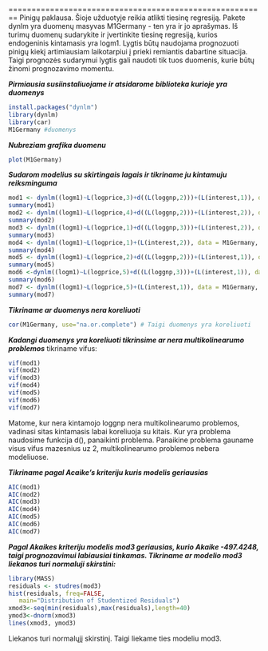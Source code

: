 
========================================================
Pinigų paklausa. Šioje užduotyje reikia atlikti tiesinę regresiją. Pakete dynlm yra duomenų masyvas M1Germany - ten yra ir jo aprašymas. Iš turimų duomenų sudarykite ir įvertinkite tiesinę regresiją, kurios endogeninis kintamasis yra logm1. Lygtis būtų naudojama prognozuoti pinigų kiekį artimiausiam laikotarpiui į prieki remiantis dabartine situacija. Taigi prognozės sudarymui lygtis gali naudoti tik tuos duomenis, kurie būtų žinomi prognozavimo momentu.

***Pirmiausia susiinstaliuojame ir atsidarome biblioteka kurioje yra duomenys***
```{r,message=FALSE}
install.packages("dynlm")
library(dynlm)
library(car)
M1Germany #duomenys
```

***Nubreziam grafika duomenu***
```{r}
plot(M1Germany)
```

***Sudarom modelius su skirtingais lagais ir tikriname ju kintamuju reiksminguma***
```{r}
mod1 <- dynlm((logm1)~L(logprice,3)+d((L(loggnp,2)))+(L(interest,1)), data = M1Germany, start = c(1960,1), end = c(1996,3))
summary(mod1)
mod2 <- dynlm((logm1)~L(logprice,4)+d((L(loggnp,2)))+(L(interest,2)), data = M1Germany, start = c(1960,1), end = c(1996,3))
summary(mod2)
mod3 <- dynlm((logm1)~L(logprice,1)+d((L(loggnp,3)))+(L(interest,2)), data = M1Germany, start = c(1960,1), end = c(1996,3))
summary(mod3)
mod4 <- dynlm((logm1)~L(logprice,1)+(L(interest,2)), data = M1Germany, start = c(1960,1), end = c(1996,3))
summary(mod4)
mod5 <- dynlm((logm1)~L(logprice,2)+d((L(loggnp,2)))+(L(interest,1)), data = M1Germany, start = c(1960,1), end = c(1996,3))
summary(mod5)
mod6 <-dynlm((logm1)~L(logprice,5)+d((L(loggnp,3)))+(L(interest,1)), data = M1Germany, start = c(1960,1), end = c(1996,3)) 
summary(mod6)
mod7 <- dynlm((logm1)~L(logprice,5)+(L(interest,1)), data = M1Germany, start = c(1960,1), end = c(1996,3))
summary(mod7)
```

***Tikriname ar duomenys nera koreliuoti***
```{r}
cor(M1Germany, use="na.or.complete") # Taigi duomenys yra koreliuoti
```

***Kadangi duomenys yra koreliuoti tikrinsime ar nera multikolinearumo problemos***
tikriname vifus:
```{r}
vif(mod1)
vif(mod2)
vif(mod3)
vif(mod4) 
vif(mod5)
vif(mod6)
vif(mod7)
```
Matome, kur nera kintamojo loggnp nera multikolinearumo problemos, vadinasi sitas kintamasis labai koreliuoja su kitais. Kur yra problema naudosime funkcija d(), panaikinti problema. Panaikine problema gauname visus vifus mazesnius uz 2, multikolinearumo problemos nebera modeliuose.

***Tikriname pagal Acaike's kriteriju kuris modelis geriausias***
```{r}
AIC(mod1)
AIC(mod2)
AIC(mod3)
AIC(mod4)
AIC(mod5)
AIC(mod6)
AIC(mod7)
```

***Pagal Akaikes kriteriju modelis mod3 geriausias, kurio Akaike -497.4248, taigi prognozavimui labiausiai tinkamas. Tikriname ar modelio mod3 liekanos turi normaluji skirstini:***
```{r}
library(MASS)
residuals <- studres(mod3)
hist(residuals, freq=FALSE,
   main="Distribution of Studentized Residuals")
xmod3<-seq(min(residuals),max(residuals),length=40)
ymod3<-dnorm(xmod3)
lines(xmod3, ymod3)
```
Liekanos turi normalųjį skirstinį. Taigi liekame ties modeliu mod3.



